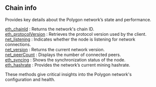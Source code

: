 
## Chain info

Provides key details about the Polygon network’s state and performance.

[eth_chainId](/polygon-api/chaininfo/eth_chainId) : Returns the network's chain ID.  \
[eth_protocolVersion](/polygon-api/chaininfo/eth_protocolVersion) : Retrieves the protocol version used by the client. \
[net_listening](/polygon-api/chaininfo/net_listening) : Indicates whether the node is listening for network connections. \
[net_version](/polygon-api/chaininfo/net_version) : Returns the current network version.  \
[net_peerCount](/polygon-api/chaininfo/net_peerCount) : Displays the number of connected peers. \
[eth_syncing](/polygon-api/chaininfo/eth_syncing) : Shows the synchronization status of the node. \
[eth_hashrate](/polygon-api/chaininfo/eth_hashrate) : Provides the network’s current mining hashrate.

These methods give critical insights into the Polygon network's configuration and health.

<Space h={16} />
<GetStarted />